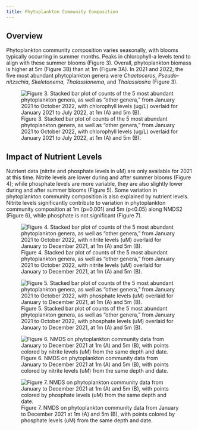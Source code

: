 ```yaml
---
title: Phytoplankton Community Composition
---
```


## Overview 

Phytoplankton community composition varies seasonally, with blooms typically occurring in summer months. Peaks in chlorophyll-a levels tend to align with these summer blooms (Figure 3). Overall, phytoplankton biomass is higher at 5m (Figure 3B) than at 1m (Figure 3A). In 2021 and 2022, the five most abundant phytoplankton genera were *Chaetoceros*, *Pseudo-nitzschia*, *Skeletonema*, *Thalassionema*, and *Thalassiosira* (Figure 3). 

![Figure 3. Stacked bar plot of counts of the 5 most abundant phytoplankton genera, as well as "other genera," from January 2021 to October 2022, with chlorophyll levels (ug/L) overlaid for January 2021 to July 2022, at 1m (A) and 5m (B).](https://user-images.githubusercontent.com/67389727/203178003-84e3bc3e-c428-4292-8988-b758f53da1ea.jpg)

## Impact of Nutrient Levels 

Nutrient data (nitrite and phosphate levels in uM) are only available for 2021 at this time. Nitrite levels are lower during and after summer blooms (Figure 4); while phosphate levels are more variable, they are also slightly lower during and after summer blooms (Figure 5). Some variation in phytoplankton community composition is also explained by nutrient levels. Nitrite levels significantly contribute to variation in phytoplankton community composition at 1m (p=0.001) and 5m (p<0.05) along NMDS2 (Figure 6), while phosphate is not significant (Figure 7).

![Figure 4. Stacked bar plot of counts of the 5 most abundant phytoplankton genera, as well as "other genera," from January 2021 to October 2022, with nitrite levels (uM) overlaid for January to December 2021, at 1m (A) and 5m (B).](https://user-images.githubusercontent.com/67389727/203613957-a0a160c9-323a-4723-aac0-06bc15ab31af.jpg)

![Figure 5. Stacked bar plot of counts of the 5 most abundant phytoplankton genera, as well as "other genera," from January 2021 to October 2022, with phosphate levels (uM) overlaid for January to December 2021, at 1m (A) and 5m (B).](https://user-images.githubusercontent.com/67389727/203613976-c5a5c0c9-d751-4baa-8f0f-aafc1a12e7ad.jpg)

![Figure 6. NMDS on phytoplankton community data from January to December 2021 at 1m (A) and 5m (B), with points colored by nitrite levels (uM) from the same depth and date.](https://user-images.githubusercontent.com/67389727/203651393-9eec285d-fbc9-4252-9536-65d1ba38ae94.jpg)

![Figure 7. NMDS on phytoplankton community data from January to December 2021 at 1m (A) and 5m (B), with points colored by phosphate levels (uM) from the same depth and date.](https://user-images.githubusercontent.com/67389727/203651416-b5d5b337-146b-4dea-a570-297f476266fd.jpg)
